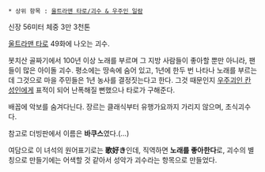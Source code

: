  * 상위 항목 : [[울트라맨 타로/괴수 & 우주인 일람]]

신장 56미터
체중 3만 3천톤

[[울트라맨 타로]] 49화에 나오는 괴수.

봇치산 골짜기에서 100년 이상 노래를 부르며 그 지방 사람들이 좋아할 뿐만 아니라, 팬들이 많은 아이돌 괴수.
평소에는 땅속에 숨어 있고, 1년에 한두 번 나타나 노래를 부르는데 그것으로 마을 주민들은 1년 농사를 결정짓는다고 한다.
그것 때문인지 [[우주괴인 칸 성인]]에게 표적이 되어 난폭해질 뻔했으나 타로가 구해준다.

배꼽에 악보를 숨겨다닌다. 장르는 클래식부터 유행가요까지 가리지 않으며, 초식괴수다.

참고로 더빙판에서 이름은 '''바쿠스'''였다.(...)

여담으로 이 녀석의 원어표기로는 '''歌好き'''인데, 직역하면 '''노래를 좋아한다'''로, 괴수의 별칭으로 만들기에는 어색할 것 같아서 성악가 괴수라는 항목으로 만들었다.
